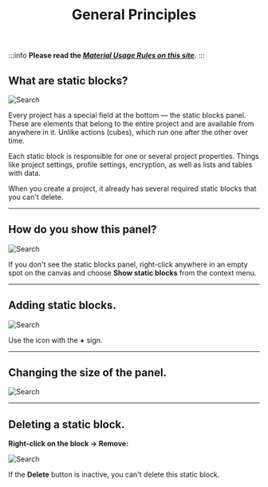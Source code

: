 ﻿---
sidebar_position: 3
title: General Principles
description: Static blocks panel.
--- 
:::info **Please read the [*Material Usage Rules on this site*](../../Disclaimer).**
:::  

## What are static blocks?  
![Search](./assets/CommonPrinciples/CommonPrinciples_pic1.png)  

Every project has a special field at the bottom — the static blocks panel. These are elements that belong to the entire project and are available from anywhere in it. Unlike actions (cubes), which run one after the other over time.  

Each static block is responsible for one or several project properties. Things like project settings, profile settings, encryption, as well as lists and tables with data.  

When you create a project, it already has several required static blocks that you can't delete.  
_______________________________________________
## How do you show this panel?  
![Search](./assets/CommonPrinciples/CommonPrinciples_pic2.png)  

If you don't see the static blocks panel, right-click anywhere in an empty spot on the canvas and choose **Show static blocks** from the context menu.  
_______________________________________________
## Adding static blocks.  
![Search](./assets/CommonPrinciples/CommonPrinciples_pic3.png)  

Use the icon with the **+** sign.  
_______________________________________________
## Changing the size of the panel.  
![Search](./assets/CommonPrinciples/CommonPrinciples_pic4.png)  
_______________________________________________
## Deleting a static block.  
**Right-click on the block → Remove:**  

![Search](./assets/CommonPrinciples/CommonPrinciples_pic5.png)  

If the **Delete** button is inactive, you can't delete this static block.